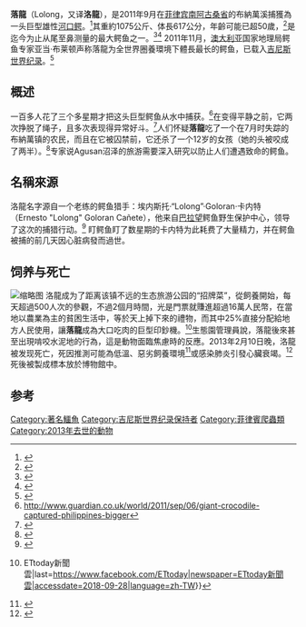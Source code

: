 {{Infobox animal
| name        = 落龍<br/>Lolong
| image       = Lolong.jpg
| image_size  = 300px
| othername   = 洛龍
| species     = [[河口鱷|河口鱷]]
| gender      = 雄性
| birth_date  = 
| birth_place = {{PHI}}[[南阿古桑省|南阿古桑省]]{{tsl|en|Bunawan|布納萬鎮}}
| death_date  = 
| death_place = {{PHI}}[[南阿古桑省|南阿古桑省]]{{tsl|en|Bunawan|布納萬鎮}}
| years_active = 
| known        = 據稱殺害上達300人
| weight       = {{weight|kg=1075}}
| nationality  = {{PHI}}
}}

'''落龍'''（Lolong，又译'''洛龍'''），是2011年9月在[[菲律宾|菲律宾]][[南阿古桑省|南阿古桑省]]的布納萬溪捕獲為一头巨型雄性[[河口鳄|河口鳄]]。<ref>{{Cite news|url=http://news.nationalgeographic.com/news/2011/09/pictures/110906-giant-crocodile-philippines-biggest-ever-caught-captured/|title=Pictures: Biggest Crocodile Ever Caught?|date=2011-09-08|accessdate=2018-09-28|archive-date=2018-11-06|archive-url=https://web.archive.org/web/20181106175959/https://news.nationalgeographic.com/news/2011/09/pictures/110906-giant-crocodile-philippines-biggest-ever-caught-captured/|dead-url=no}}</ref>其重約1075公斤、体長617公分，年齡可能已超50歲，<ref>{{Cite web|url=http://www.theguardian.com/world/2011/sep/06/giant-crocodile-captured-philippines-bigger|title=Giant crocodile captured in Philippines – but a bigger one may be at large|accessdate=2018-09-28|date=2011-09-06|last=Manila|first=Associated Press in|work=the Guardian|language=en}}</ref>是迄今为止从尾至鼻测量的最大鳄鱼之一。<ref>{{Cite news|url=https://www.telegraph.co.uk/environment/|title=Environment|date=2016-03-30|newspaper=The Telegraph|accessdate=2018-09-28|language=en-GB|issn=0307-1235|archive-date=2014-11-08|archive-url=https://web.archive.org/web/20141108143649/http://www.telegraph.co.uk/earth/energy/gas/3982543/Russia-look-to-control-worlds-gas-prices.html|dead-url=no}}</ref><ref>{{cite web |url=http://www.abs-cbnnews.com/nation/regions/11/09/11/lolong-claims-worlds-largest-croc-title |title=存档副本 |accessdate=2012-06-23 |archive-date=2015-01-04 |archive-url=https://web.archive.org/web/20150104023240/http://www.abs-cbnnews.com/nation/regions/11/09/11/lolong-claims-worlds-largest-croc-title |dead-url=no }}</ref> 2011年11月，[[澳大利亚|澳大利亚]]国家地理局鳄鱼专家亚当·布莱顿声称落龍为全世界圈養環境下體長最长的鳄鱼，已载入[[吉尼斯世界纪录|吉尼斯世界纪录]]。<ref>{{Cite news|url=http://ph.news.yahoo.com/nat-geo-experts-confirm-lolong-world-biggest-croc-115006612.html|title=NatGeo team confirms Lolong the croc is world's biggest|accessdate=2018-09-28|language=en}}</ref>

== 概述 ==
一百多人花了三个多星期才把这头巨型鳄鱼从水中捕获。<ref name="guardian">http://www.guardian.co.uk/world/2011/sep/06/giant-crocodile-captured-philippines-bigger</ref>在变得平静之前，它两次挣脱了绳子，且多次表现得异常好斗。<ref>{{Cite web|url=http://www.worldrecordsacademy.org/nature/largest_crocodile_captured_Lolong_The_Crocodile_sets_world_record_112463.html|title=Largest crocodile captured: Lolong The Crocodile sets world record (Video)|accessdate=2018-09-28|work=www.worldrecordsacademy.org|archive-url=https://web.archive.org/web/20120516193804/http://www.worldrecordsacademy.org/nature/largest_crocodile_captured_Lolong_The_Crocodile_sets_world_record_112463.html|archive-date=2012-05-16|dead-url=yes}}</ref>人们怀疑'''落龍'''吃了一个在7月时失踪的布納萬镇的农民，而且在它被囚禁前，它还杀了一个12岁的女孩（她的头被咬成了两半）。<ref>{{Cite news|url=http://www.abs-cbnnews.com/lifestyle/09/06/11/philippines%C2%A0catches-largest-crocodile-record|title=Philippines catches 'largest crocodile on record'|last=France-Presse|first=by Cecil Morella, Agence|newspaper=ABS-CBN News|accessdate=2018-09-28|language=en-US|archive-date=2013-12-05|archive-url=https://web.archive.org/web/20131205203354/http://www.abs-cbnnews.com/lifestyle/09/06/11/philippines%C2%A0catches-largest-crocodile-record|dead-url=no}}</ref>专家说Agusan沼泽的旅游需要深入研究以防止人们遭遇致命的鳄鱼。

==  名稱來源 ==
洛龍名字源自一个老练的鳄鱼猎手：埃内斯托·“Lolong”·Goloran·卡内特（Ernesto "Lolong" Goloran Cañete），他来自[[巴拉望|巴拉望]]鳄鱼野生保护中心，领导了这次的捕猎行动。<ref>{{Cite news|url=http://newsinfo.inquirer.net/56141/%E2%80%98lolong%E2%80%99-the-crocodile-hunter|title=‘Lolong,’ the crocodile hunter|last=Anda|first=Redempto D.|accessdate=2018-09-28|language=en|archive-date=2018-11-20|archive-url=https://web.archive.org/web/20181120141221/https://newsinfo.inquirer.net/56141/%E2%80%98lolong%E2%80%99-the-crocodile-hunter|dead-url=no}}</ref> 盯鳄鱼盯了数星期的卡内特为此耗费了大量精力，并在鳄鱼被捕的前几天因心脏病發而過世。

==  饲养与死亡 ==
[[File:Lolong_crocodile.jpg|缩略图]]
洛龍成为了距离该镇不远的生态旅游公园的“招牌菜”，從飼養開始，每天超過500人次的參觀，不過2個月時間，光是門票就賺進超過16萬人民幣，在當地以農業為主的貧困生活中，等於天上掉下來的禮物，而其中25%直接分配給地方人民使用，讓'''落龍'''成為大口吃肉的巨型印鈔機。<ref>{{Cite news|url=http://www.ettoday.net/news/20111124/8589.htm#ixzz1yfI9n6rx|title=史前巨鱷「落龍」被捕　殺人魔搖身一變成印鈔機 {{!}} ETtoday新聞雲|last=https://www.facebook.com/ETtoday|newspaper=ETtoday新聞雲|accessdate=2018-09-28|language=zh-TW}}</ref>生態園管理員說，落龍後來甚至出現啃咬水泥地的行為，這是動物面臨焦慮時的反應。2013年2月10日晚，洛龍被发现死亡，死因推測可能為低溫、惡劣飼養環境<ref>{{Cite web|url=http://www.natgeomedia.com/column/external/41102|title=十項你不知道的鱷魚真相！|accessdate=2017年7月6日|author=曾文宣|date=2016年6月17日|publisher=《國家地理》}}</ref>或感染肺炎引發心臟衰竭。<ref>{{Cite news|url=http://tw.news.yahoo.com/%E8%8F%B2%E5%9C%8B%E5%B7%A8%E9%B1%B7-%E7%96%91%E5%9B%A0%E7%84%A6%E6%85%AE%E6%AD%BB%E6%96%BC%E8%82%BA%E7%82%8E-061436425.html|title=菲國巨鱷 疑因焦慮死於肺炎|accessdate=2018-09-28|language=zh-TW}}</ref>死後被製成標本放於博物館中。

== 参考 ==
{{reflist}}

[[Category:著名鱷魚|Category:著名鱷魚]]
[[Category:吉尼斯世界纪录保持者|Category:吉尼斯世界纪录保持者]]
[[Category:菲律賓爬蟲類|Category:菲律賓爬蟲類]]
[[Category:2013年去世的動物|Category:2013年去世的動物]]